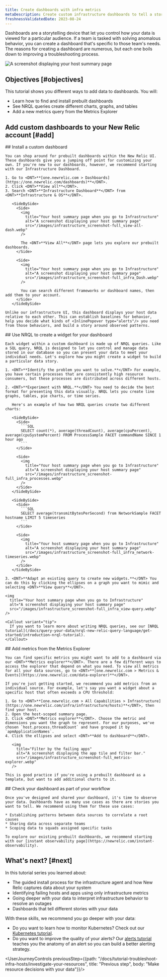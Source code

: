 ```yaml
---
title: Create dashboards with infra metrics 
metaDescription: Create custom infrastructure dashboards to tell a story about your system. 
freshnessValidatedDate: 2023-08-24
---
```


Dashboards are a storytelling device that let you control how your data is viewed for a particular audience. If a team is tasked with solving anomalous behavior, you can create a dashboard that's specific to those team's needs. The reasons for creating a dashboard are numerous, but each one boils down to improving a troubleshooting process.

<img
  title="Your host summary page when you go to Infrastructure"
  alt="A screenshot displaying your host summary page"
  src="/images/infrastructure_screenshot-full_custom-dash.webp"
/>

## Objectives [#objectives]

This tutorial shows you different ways to add data to dashboards. You will:

* Learn how to find and install prebuilt dashboards
* See NRQL queries create different charts, graphs, and tables
* Add a new metrics query from the Metrics Explorer

## Add custom dashboards to your New Relic account [#add]

<Steps>
  <Step>
    ## Install a custom dashboard

    You can shop around for prebuilt dashboards within the New Relic UI. These dashboards give you a jumping off point for customizing your own. If you're new to our dashboards, however, we recommend starting with our Infrastructure Dashboard.

    1. Go to <DNT>**[one.newrelic.com > Dashboards](https://one.newrelic.com/dashboards)**</DNT>.
    2. Click <DNT>**View all**</DNT>.
    3. Search <DNT>**Infrastructure Dashboard**</DNT> from <DNT>**Infrastructure & OS**</DNT>.

       <SideBySide>
         <Side>
           <img
             title="Your host summary page when you go to Infrastructure"
             alt="A screenshot displaying your host summary page"
             src="/images/infrastructure_screenshot-full_view-all-dash.webp"
           />

           The <DNT>**View All**</DNT> page lets you explore our prebuilt dashboards.
         </Side>

         <Side>
           <img
             title="Your host summary page when you go to Infrastructure"
             alt="A screenshot displaying your host summary page"
             src="/images/infrastructure_screenshot-full_infra_Dash.webp"
           />

           You can search different frameworks or dashboard names, then add them to your account.
         </Side>
       </SideBySide>

    Unlike our infrastructure UI, this dashboard displays your host data relative to each other. This can establish baselines for behavior, help you decide what kinds of <InlinePopover type="alerts"/> you need from those behaviors, and build a story around observed patterns.
  </Step>

  <Step>
    ## Use NRQL to create a widget for your dashboard

    Each widget within a custom dashboard is made up of NRQL queries. Like a SQL query, NRQL is designed to let you control and manage data stored in our database so you can present your data to meet your individual needs. Let's explore how you might create a widget to build a particular data story.

    1. <DNT>**Identify the problem you want to solve.**</DNT> For example, you have certain processes that are consistently high resource consumers, but these processes are distributed across different hosts.

    2. <DNT>**Experiment with NRQL.**</DNT> You need to decide the best format for presenting this data visually. NRQL lets you create line graphs, tables, pie charts, or time series.

       Here's an example of how two NRQL queries create two different charts:

       <SideBySide>
         <Side>
           ```SQL
           SELECT count(*), average(threadCount), average(cpuPercent), average(cpuSystemPercent) FROM ProcessSample FACET commandName SINCE 1 hour ago
           ```
         </Side>

         <Side>
           <img
             title="Your host summary page when you go to Infrastructure"
             alt="A screenshot displaying your host summary page"
             src="/images/infrastructure_screenshot-full_infra_processes.webp"
           />
         </Side>
       </SideBySide>

       <SideBySide>
         <Side>
           ```SQL
           SELECT average(transmitBytesPerSecond) from NetworkSample FACET hostname LIMIT 5 timeseries
           ```
         </Side>

         <Side>
           <img
             title="Your host summary page when you go to Infrastructure"
             alt="A screenshot displaying your host summary page"
             src="/images/infrastructure_screenshot-full_infra_network-timeseries.webp"
           />
         </Side>
       </SideBySide>

    3. <DNT>**Adapt an existing query to create new widgets.**</DNT> You can do this by clicking the ellipses on a graph you want to mimic and selecting <DNT>**View query**</DNT>.

    <img
      title="Your host summary page when you go to Infrastructure"
      alt="A screenshot displaying your host summary page"
      src="/images/infrastructure_screenshot-full_infra_view-query.webp"
    />

    <Callout variant="tip">
      If you want to learn more about writing NRQL queries, see our [NRQL tutorial](/docs/query-your-data/nrql-new-relic-query-language/get-started/introduction-nrql-tutorial).
    </Callout>
  </Step>

  <Step>
    ## Add metrics from the Metrics Explorer

    You can find specific metrics you might want to add to a dashboard via our <DNT>**Metrics explorer**</DNT>. There are a few different ways to access the explorer that depend on what you need. To view all metrics for all your data sources, go to <DNT>**[one.newrelic.com > Metrics & Events](https://one.newrelic.com/data-explorer)**</DNT>.

    If you're just getting started, we recommend you add metrics from an individual source. For example, let's say you want a widget about a specific host that often exceeds a CPU threshold:

    1. Go to <DNT>**[one.newrelic.com > All Capabilities > Infrastructure](https://one.newrelic.com/infra/infrastructure/hosts)**</DNT>, then find your host.
    2. Open the host-scoped summary page.
    3. Click <DNT>**Metrics explorer**</DNT>. Choose the metric and dimensions you want the graph to represent. For our purposes, we've chosen `host.process.threadCount` and have grouped it by `apmApplicationNames`.
    4. Click the ellipses and select <DNT>**Add to dashboard**</DNT>.

       <img
         title="Filter by the failing apps"
         alt="A screenshot displaying the app tile and filter bar."
         src="/images/infrastructure_screenshot-full_metrics-explorer.webp"
       />

    This is good practice if you're using a prebuilt dashboard as a template, but want to add additional charts to it.
  </Step>

  <Step>
    ## Check your dashboard as part of your workflow

    Once you've designed and shared your dashboard, it's time to observe your data. Dashboards have as many use cases as there are stories you want to tell. We recommend using them for these use cases:

    * Establishing patterns between data sources to correlate a root causes
    * Sharing data across separate teams
    * Scoping data to squads assigned specific tasks

    To explore our existing prebuilt dashboards, we recommend starting with our [instant observability page](https://newrelic.com/instant-observability).  

  </Step>
</Steps>

## What's next? [#next]

In this tutorial series you learned about:

* The guided install process for the infrastructure agent and how New Relic captures data about your system
* Identifying failing hosts and apps using only infrastructure metrics
* Going deeper with your data to interpret infrastructure behavior to resolve an outages
* Dashboards that tell different stories with your data

With these skills, we recommend you go deeper with your data:

* Do you want to learn how to monitor Kubernetes? Check out our [Kubernetes tutorial](/docs/tutorial-create-alerts/create-new-relic-alerts).
* Do you want to improve the quality of your alerts? Our [alerts tutorial](/docs/tutorial-create-alerts/create-new-relic-alerts) teaches you the anatomy of an alert so you can build a better alerting strategy.

<UserJourneyControls previousStep={{path: "/docs/tutorial-troubleshoot-infra-hosts/investigate-your-resources", title: "Previous step", body: "Make resource decisions with your data"}}/>
